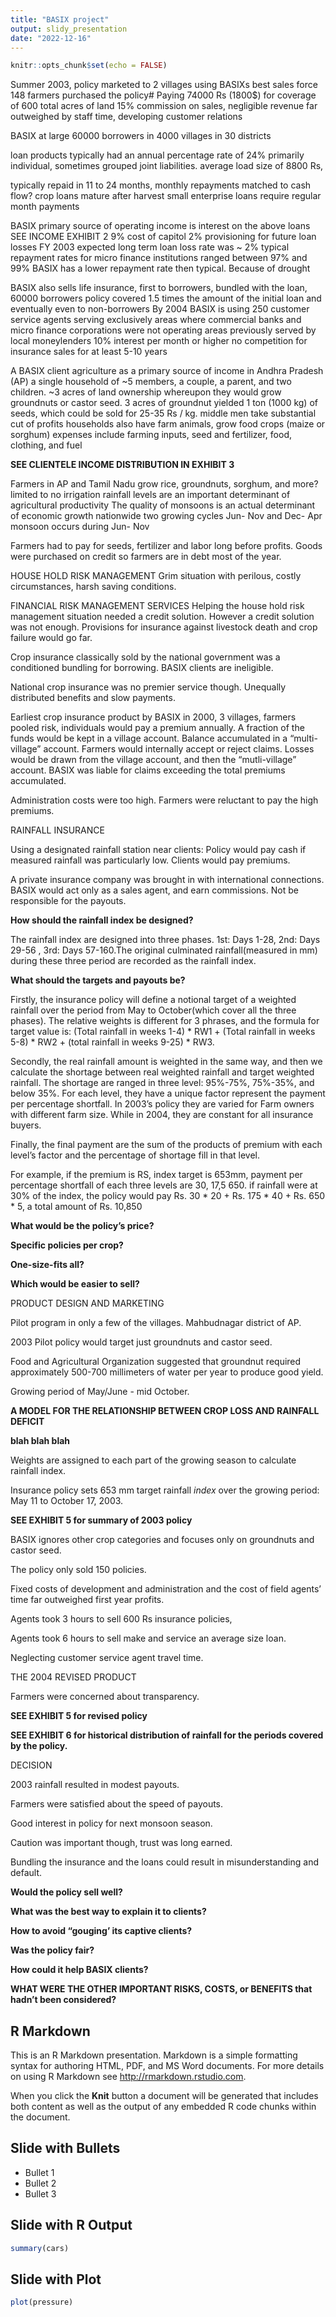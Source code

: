 ```yaml
---
title: "BASIX project"
output: slidy_presentation
date: "2022-12-16"
---
```


```r
knitr::opts_chunk$set(echo = FALSE)
```

Summer 2003, policy marketed to 2 villages using BASIXs best sales force 148 farmers purchased the policy# Paying 74000 Rs (1800\$) for coverage of 600 total acres of land 15% commission on sales, negligible revenue far outweighed by staff time, developing customer relations

BASIX at large 60000 borrowers in 4000 villages in 30 districts

loan products typically had an annual percentage rate of 24% primarily individual, sometimes grouped joint liabilities. average load size of 8800 Rs,

typically repaid in 11 to 24 months, monthly repayments matched to cash flow? crop loans mature after harvest small enterprise loans require regular month payments

BASIX primary source of operating income is interest on the above loans SEE INCOME EXHIBIT 2 9% cost of capitol 2% provisioning for future loan losses FY 2003 expected long term loan loss rate was \~ 2% typical repayment rates for micro finance institutions ranged between 97% and 99% BASIX has a lower repayment rate then typical. Because of drought

BASIX also sells life insurance, first to borrowers, bundled with the loan, 60000 borrowers policy covered 1.5 times the amount of the initial loan and eventually even to non-borrowers By 2004 BASIX is using 250 customer service agents serving exclusively areas where commercial banks and micro finance corporations were not operating areas previously served by local moneylenders 10% interest per month or higher no competition for insurance sales for at least 5-10 years

A BASIX client agriculture as a primary source of income in Andhra Pradesh (AP) a single household of \~5 members, a couple, a parent, and two children. \~3 acres of land ownership whereupon they would grow groundnuts or castor seed. 3 acres of groundnut yielded 1 ton (1000 kg) of seeds, which could be sold for 25-35 Rs / kg. middle men take substantial cut of profits households also have farm animals, grow food crops (maize or sorghum) expenses include farming inputs, seed and fertilizer, food, clothing, and fuel

**SEE CLIENTELE INCOME DISTRIBUTION IN EXHIBIT 3**

Farmers in AP and Tamil Nadu grow rice, groundnuts, sorghum, and more? limited to no irrigation rainfall levels are an important determinant of agricultural productivity The quality of monsoons is an actual determinant of economic growth nationwide two growing cycles Jun- Nov and Dec- Apr monsoon occurs during Jun- Nov

Farmers had to pay for seeds, fertilizer and labor long before profits. Goods were purchased on credit so farmers are in debt most of the year.

HOUSE HOLD RISK MANAGEMENT Grim situation with perilous, costly circumstances, harsh saving conditions.

FINANCIAL RISK MANAGEMENT SERVICES Helping the house hold risk management situation needed a credit solution. However a credit solution was not enough. Provisions for insurance against livestock death and crop failure would go far.

Crop insurance classically sold by the national government was a conditioned bundling for borrowing. BASIX clients are ineligible.

National crop insurance was no premier service though. Unequally distributed benefits and slow payments.

Earliest crop insurance product by BASIX in 2000, 3 villages, farmers pooled risk, individuals would pay a premium annually. A fraction of the funds would be kept in a village account. Balance accumulated in a "multi-village" account. Farmers would internally accept or reject claims. Losses would be drawn from the village account, and then the "mutli-village" account. BASIX was liable for claims exceeding the total premiums accumulated.

Administration costs were too high. Farmers were reluctant to pay the high premiums.

RAINFALL INSURANCE

Using a designated rainfall station near clients: Policy would pay cash if measured rainfall was particularly low. Clients would pay premiums.

A private insurance company was brought in with international connections. BASIX would act only as a sales agent, and earn commissions. Not be responsible for the payouts.

**How should the rainfall index be designed?**

The rainfall index are designed into three phases. 1st: Days 1-28, 2nd: Days 29-56 , 3rd: Days 57-160.The original culminated rainfall(measured in mm) during these three period are recorded as the rainfall index. 


**What should the targets and payouts be?**

Firstly, the insurance policy will define a notional target of a weighted rainfall over the period from May to October(which cover all the three phases). The relative weights is different for 3 phrases, and the formula for target value is: 
(Total rainfall in weeks 1-4) * RW1 + (Total rainfall in weeks 5-8) * RW2 + (total rainfall
in weeks 9-25) * RW3.

Secondly, the real rainfall amount is weighted in the same way, and then we calculate the shortage between real weighted rainfall  and target weighted rainfall. The shortage are ranged in three level: 95%-75%, 75%-35%, and below 35%. For each level, they have a unique factor represent the payment per percentage shortfall. In 2003's policy they are varied for Farm owners with different farm size. While in 2004, they are constant for all insurance buyers.

Finally, the final payment are the sum of the products of premium with each level's factor and the percentage of shortage fill in that level. 

For example, if the premium is RS, index target is 653mm, payment per percentage shortfall of each three levels are
30, 17,5 650. if rainfall were at 30% of the index, the policy would pay Rs. 30 * 20 + Rs. 175 * 40 + Rs. 650 * 5, a total amount of Rs. 10,850

**What would be the policy's price?**

**Specific policies per crop?**

**One-size-fits all?**

**Which would be easier to sell?**

PRODUCT DESIGN AND MARKETING

Pilot program in only a few of the villages. Mahbudnagar district of AP.

2003 Pilot policy would target just groundnuts and castor seed.

Food and Agricultural Organization suggested that groundnut required approximately 500-700 millimeters of water per year to produce good yield.

Growing period of May/June - mid October.

**A MODEL FOR THE RELATIONSHIP BETWEEN CROP LOSS AND RAINFALL DEFICIT**

**blah blah blah**

Weights are assigned to each part of the growing season to calculate rainfall index.

Insurance policy sets 653 mm target rainfall *index* over the growing period: May 11 to October 17, 2003.

**SEE EXHIBIT 5 for summary of 2003 policy**

BASIX ignores other crop categories and focuses only on groundnuts and castor seed.

The policy only sold 150 policies.

Fixed costs of development and administration and the cost of field agents' time far outweighed first year profits.

Agents took 3 hours to sell 600 Rs insurance policies,

Agents took 6 hours to sell make and service an average size loan.

Neglecting customer service agent travel time.

THE 2004 REVISED PRODUCT

Farmers were concerned about transparency.

**SEE EXHIBIT 5 for revised policy**

**SEE EXHIBIT 6 for historical distribution of rainfall for the periods covered by the policy.**

DECISION

2003 rainfall resulted in modest payouts.

Farmers were satisfied about the speed of payouts.

Good interest in policy for next monsoon season.

Caution was important though, trust was long earned.

Bundling the insurance and the loans could result in misunderstanding and default.

**Would the policy sell well?**

**What was the best way to explain it to clients?**

**How to avoid "gouging' its captive clients?**

**Was the policy fair?**

**How could it help BASIX clients?**

**WHAT WERE THE OTHER IMPORTANT RISKS, COSTS, or BENEFITS that hadn't been considered?**

## R Markdown

This is an R Markdown presentation. Markdown is a simple formatting syntax for authoring HTML, PDF, and MS Word documents. For more details on using R Markdown see <http://rmarkdown.rstudio.com>.

When you click the **Knit** button a document will be generated that includes both content as well as the output of any embedded R code chunks within the document.

## Slide with Bullets

-   Bullet 1
-   Bullet 2
-   Bullet 3

## Slide with R Output

```r
summary(cars)
```

## Slide with Plot

```r
plot(pressure)
```
